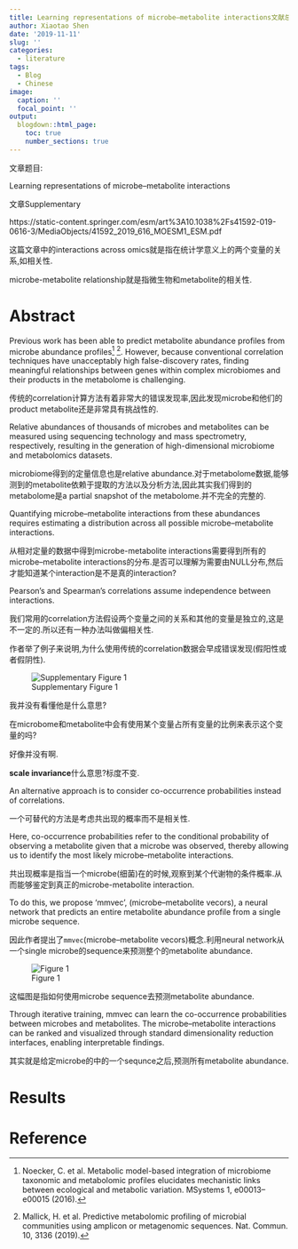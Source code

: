 ```yaml
---
title: Learning representations of microbe–metabolite interactions文献总结
author: Xiaotao Shen
date: '2019-11-11'
slug: ''
categories:
  - literature
tags:
  - Blog
  - Chinese
image:
  caption: ''
  focal_point: ''
output:
  blogdown::html_page:
    toc: true
    number_sections: true
---
```


文章题目:

Learning representations of microbe–metabolite interactions

文章Supplementary

https://static-content.springer.com/esm/art%3A10.1038%2Fs41592-019-0616-3/MediaObjects/41592_2019_616_MOESM1_ESM.pdf

这篇文章中的interactions across omics就是指在统计学意义上的两个变量的关系,如相关性.

microbe-metabolite relationship就是指微生物和metabolite的相关性.

# Abstract

Previous work has been able to predict metabolite abundance profiles from microbe abundance profiles[^1] [^2]. However, because conventional correlation techniques have unacceptably high false-discovery rates, finding meaningful relationships between genes within complex microbiomes and their products in the metabolome is challenging.

传统的correlation计算方法有着非常大的错误发现率,因此发现microbe和他们的product metabolite还是非常具有挑战性的.

Relative abundances of thousands of microbes and metabolites can be measured using sequencing technology and mass spectrometry, respectively, resulting in the generation of high-dimensional microbiome and metabolomics datasets. 

microbiome得到的定量信息也是relative abundance.对于metabolome数据,能够测到的metabolite依赖于提取的方法以及分析方法,因此其实我们得到的metabolome是a partial snapshot of the metabolome.并不完全的完整的.

Quantifying microbe–metabolite interactions from these abundances requires estimating a distribution across all possible microbe–metabolite interactions.

从相对定量的数据中得到microbe-metabolite interactions需要得到所有的microbe–metabolite interactions的分布.是否可以理解为需要由NULL分布,然后才能知道某个interaction是不是真的interaction?

Pearson’s and Spearman’s correlations assume independence between interactions.

我们常用的correlation方法假设两个变量之间的关系和其他的变量是独立的,这是不一定的.所以还有一种办法叫做偏相关性.

作者举了例子来说明,为什么使用传统的correlation数据会早成错误发现(假阳性或者假阴性).



![Supplementary Figure 1](./figure1.png)

我并没有看懂他是什么意思?

在microbome和metabolite中会有使用某个变量占所有变量的比例来表示这个变量的吗?

好像并没有啊.

**scale invariance**什么意思?标度不变.

An alternative approach is to consider co-occurrence probabilities instead of correlations. 

一个可替代的方法是考虑共出现的概率而不是相关性.

Here, co-occurrence probabilities refer to the conditional probability of observing a metabolite given that a microbe was observed, thereby allowing us to identify the most likely microbe–metabolite interactions.

共出现概率是指当一个microbe(细菌)在的时候,观察到某个代谢物的条件概率.从而能够鉴定到真正的microbe-metabolite interaction.

To do this, we propose ‘mmvec’, (microbe–metabolite vecors), a neural network that predicts an entire metabolite abundance profile from a single microbe sequence.

因此作者提出了`mmvec`(microbe–metabolite vecors)概念.利用neural network从一个single microbe的sequence来预测整个的metabolite abundance.

![Figure 1](./figure2.png)

这幅图是指如何使用microbe sequence去预测metabolite abundance.

Through iterative training, mmvec can learn the co-occurrence probabilities between microbes and metabolites. The microbe–metabolite interactions can be ranked and visualized through standard dimensionality reduction interfaces, enabling interpretable findings.

其实就是给定microbe的中的一个sequnce之后,预测所有metabolite abundance.

# Results

# Reference

[^1]: Noecker, C. et al. Metabolic model-based integration of microbiome taxonomic and metabolomic profiles elucidates mechanistic links between ecological and metabolic variation. MSystems 1, e00013–e00015 (2016).

[^2]: Mallick, H. et al. Predictive metabolomic profiling of microbial communities using amplicon or metagenomic sequences. Nat. Commun. 10, 3136 (2019).




